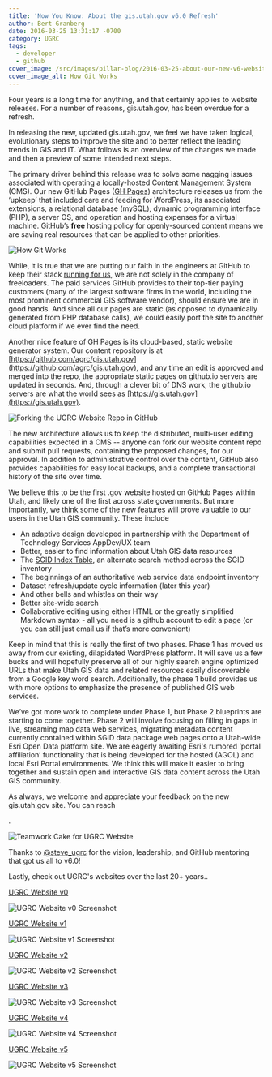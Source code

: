 ```yaml
---
title: 'Now You Know: About the gis.utah.gov v6.0 Refresh'
author: Bert Granberg
date: 2016-03-25 13:31:17 -0700
category: UGRC
tags:
  - developer
  - github
cover_image: /src/images/pillar-blog/2016-03-25-about-our-new-v6-website-in-ghpages/howgitworkssmall.png
cover_image_alt: How Git Works
---
```



Four years is a long time for anything, and that certainly applies to website releases. For a number of reasons, gis.utah.gov, has been overdue for a refresh.

In releasing the new, updated gis.utah.gov, we feel we have taken logical, evolutionary steps to improve the site and to better reflect the leading trends in GIS and IT. What follows is an overview of the changes we made and then a preview of some intended next steps.

The primary driver behind this release was to solve some nagging issues associated with operating a locally-hosted Content Management System (CMS). Our new GitHub Pages ([GH Pages](https://pages.github.com/)) architecture releases us from the ‘upkeep’ that included care and feeding for WordPress, its associated extensions, a relational database (mySQL), dynamic programming interface (PHP), a server OS, and operation and hosting expenses for a virtual machine. GitHub’s **free** hosting policy for openly-sourced content means we are saving real resources that can be applied to other priorities.

![How Git Works](../../images/pillar-blog/2016-03-25-about-our-new-v6-website-in-ghpages/howgitworks.png)

While, it is true that we are putting our faith in the engineers at GitHub to keep their stack [running for us](https://www.githubstatus.com/), we are not solely in the company of freeloaders. The paid services GitHub provides to their top-tier paying customers (many of the largest software firms in the world, including the most prominent commercial GIS software vendor), should ensure we are in good hands. And since all our pages are static (as opposed to dynamically generated from PHP database calls), we could easily port the site to another cloud platform if we ever find the need.

Another nice feature of GH Pages is its cloud-based, static website generator system. Our content repository is at [https://github.com/agrc/gis.utah.gov](https://github.com/agrc/gis.utah.gov), and any time an edit is approved and merged into the repo, the appropriate static pages on github.io servers are updated in seconds. And, through a clever bit of DNS work, the github.io servers are what the world sees as [https://gis.utah.gov](https://gis.utah.gov).

![Forking the UGRC Website Repo in GitHub](../../images/pillar-blog/2016-03-25-about-our-new-v6-website-in-ghpages/forkingagrc.png)

The new architecture allows us to keep the distributed, multi-user editing capabilities expected in a CMS -- anyone can fork our website content repo and submit pull requests, containing the proposed changes, for our approval. In addition to administrative control over the content, GitHub also provides capabilities for easy local backups, and a complete transactional history of the site over time.

We believe this to be the first .gov website hosted on GitHub Pages within Utah, and likely one of the first across state governments. But more importantly, we think some of the new features will prove valuable to our users in the Utah GIS community. These include

- An adaptive design developed in partnership with the Department of Technology Services AppDev/UX team
- Better, easier to find information about Utah GIS data resources
- The [SGID Index Table](/products/sgid/sgid-index/), an alternate search method across the SGID inventory
- The beginnings of an authoritative web service data endpoint inventory
- Dataset refresh/update cycle information (later this year)
- And other bells and whistles on their way
- Better site-wide search
- Collaborative editing using either HTML or the greatly simplified Markdown syntax - all you need is a github account to edit a page (or you can still just email us if that’s more convenient)

Keep in mind that this is really the first of two phases. Phase 1 has moved us away from our existing, dilapidated WordPress platform. It will save us a few bucks and will hopefully preserve all of our highly search engine optimized URLs that make Utah GIS data and related resources easily discoverable from a Google key word search. Additionally, the phase 1 build provides us with more options to emphasize the presence of published GIS web services.

We’ve got more work to complete under Phase 1, but Phase 2 blueprints are starting to come together. Phase 2 will involve focusing on filling in gaps in live, streaming map data web services, migrating metadata content currently contained within SGID data package web pages onto a Utah-wide Esri Open Data platform site. We are eagerly awaiting Esri's rumored ‘portal affiliation’ functionality that is being developed for the hosted (AGOL) and local Esri Portal environments. We think this will make it easier to bring together and sustain open and interactive GIS data content across the Utah GIS community.

As always, we welcome and appreciate your feedback on the new gis.utah.gov site. You can reach

<Contacts inline subject={frontmatter.title} contactKey="ugrc" />.

![Teamwork Cake for UGRC Website](../../images/pillar-blog/2016-03-25-about-our-new-v6-website-in-ghpages/teamwork.png)

Thanks to [@steve_ugrc](https://twitter.com/steve_ugrc) for the vision, leadership, and GitHub mentoring that got us all to v6.0!

Lastly, check out UGRC's websites over the last 20+ years..

<a href="https://web.archive.org/web/19970716211113/https:///www.agr.state.ut.us/">UGRC Website v0</a>

![UGRC Website v0 Screenshot](../../images/pillar-blog/2016-03-25-about-our-new-v6-website-in-ghpages/agrcwebsitev0.png)

<a href="https://web.archive.org/web/19981201214147/https://www.its.state.ut.us/agrc/">UGRC Website v1</a>

![UGRC Website v1 Screenshot](../../images/pillar-blog/2016-03-25-about-our-new-v6-website-in-ghpages/agrcwebsitev1.png)

<a href="https://web.archive.org/web/20030214191929/https://gis.utah.gov/">UGRC Website v2</a>

![UGRC Website v2 Screenshot](../../images/pillar-blog/2016-03-25-about-our-new-v6-website-in-ghpages/agrcwebsitev2.png)

<a href="https://web.archive.org/web/20030214191929/https://gis.utah.gov/">UGRC Website v3</a>

![UGRC Website v3 Screenshot](../../images/pillar-blog/2016-03-25-about-our-new-v6-website-in-ghpages/agrcwebsitev3.png)

<a href="https://web.archive.org/web/20090323175622/https://gis.utah.gov/">UGRC Website v4</a>

![UGRC Website v4 Screenshot](../../images/pillar-blog/2016-03-25-about-our-new-v6-website-in-ghpages/agrcwebsitev4.png)

<a href="https://web.archive.org/web/20140701075235/https://gis.utah.gov/">UGRC Website v5</a>

![UGRC Website v5 Screenshot](../../images/pillar-blog/2016-03-25-about-our-new-v6-website-in-ghpages/agrcwebsitev5.png)
